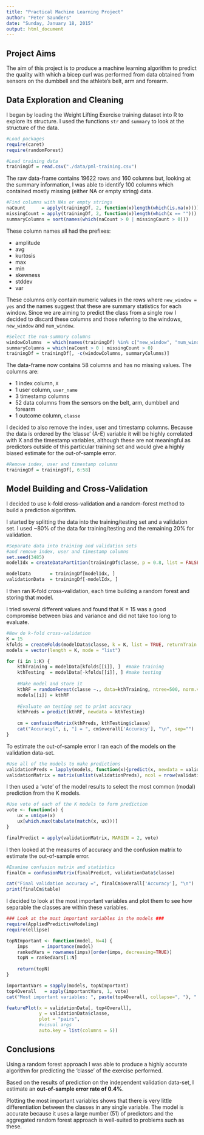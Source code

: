 ```yaml
---
title: "Practical Machine Learning Project"
author: "Peter Saunders"
date: "Sunday, January 18, 2015"
output: html_document
---
```


Project Aims
------------------------
The aim of this project is to produce a machine learning algorithm to predict the quality with which a bicep curl 
was performed from data obtained from sensors on the dumbbell and the athlete's belt, arm and forearm.


Data Exploration and Cleaning
------------------------

I began by loading the Weight Lifting Exercise training dataset into R to explore its structure.  I used the functions `str` and
`summary` to look at the structure of the data.

```r
#Load packages
require(caret)
require(randomForest)

#Load training data
trainingDf = read.csv("./data/pml-training.csv")
```

The raw data-frame contains 19622 rows and 160 columns but, looking at the summary information, I was able to identify 100 columns which contained mostly missing (either NA or empty string) data.

```r
#Find columns with NAs or empty strings
naCount      = apply(trainingDf, 2, function(x)length(which(is.na(x))))
missingCount = apply(trainingDf, 2, function(x)length(which(x == "")))
summaryColumns = sort(names(which(naCount > 0 | missingCount > 0)))
```

These column names all had the prefixes:

- amplitude
- avg
- kurtosis
- max
- min
- skewness
- stddev
- var

These columns only contain numeric values in the rows where `new_window = yes` and the names suggest that these are summary
statistics for each window.  Since we are aiming to predict the class from a single row I decided to discard these columns and those
referring to the windows, `new_window` and `num_window`.

```r
#Select the non-summary columns
windowColumns  = which(names(trainingDf) %in% c("new_window", "num_window"))
summaryColumns = which(naCount > 0 | missingCount > 0)
trainingDf = trainingDf[, -c(windowColumns, summaryColumns)]
```

The data-frame now contains 58 columns and has no missing values.  The columns are:

- 1 index column, `X`
- 1 user column, `user_name`
- 3 timestamp columns
- 52 data columns from the sensors on the belt, arm, dumbbell and forearm
- 1 outcome column, `classe`


I decided to also remove the index, user and timestamp columns.  Because the data is ordered by the 'classe' (A-E)
variable it will be highly correlated with X and the timestamp variables, although these are not meaningful as
predictors outside of this particular training set and would give a highly biased estimate for the out-of-sample error.

```r
#Remove index, user and timestamp columns
trainingDf = trainingDf[, 6:58]
```


Model Building and Cross-Validation
------------------------
I decided to use k-fold cross-validation and a random-forest method to build a prediction algorithm.

I started by splitting the data into the training/testing set and a validation set.  I used ~80% of the 
data for training/testing and the remaining 20% for validation.


```r
#Separate data into training and validation sets
#and remove index, user and timestamp columns
set.seed(3485)
modelIdx = createDataPartition(trainingDf$classe, p = 0.8, list = FALSE)

modelData       = trainingDf[modelIdx, ]
validationData  = trainingDf[-modelIdx, ]
```

I then ran K-fold cross-validation, each time building a random forest and storing that model.

I tried several different values and found that K = 15 was a good compromise between bias and variance and did not take
too long to evaluate.

```r
#Now do k-fold cross-validation
K = 15
kfolds = createFolds(modelData$classe, k = K, list = TRUE, returnTrain = TRUE)
models = vector(length = K, mode = "list")

for (i in 1:K) {
    kthTraining = modelData[kfolds[[i]], ]  #make training
    kthTesting  = modelData[-kfolds[[i]], ] #make testing
    
    #Make model and store it
    kthRF = randomForest(classe ~., data=kthTraining, ntree=500, norm.votes=FALSE)
    models[[i]] = kthRF
    
    #Evaluate on testing set to print accuracy
    kthPreds = predict(kthRF, newdata = kthTesting)
    
    cm = confusionMatrix(kthPreds, kthTesting$classe)
    cat("Accuracy[", i, "] = ", cm$overall['Accuracy'], "\n", sep="")
}
```

To estimate the out-of-sample error I ran each of the models on the validation data-set.

```r
#Use all of the models to make predictions
validationPreds = lapply(models, function(x){predict(x, newdata = validationData)})
validationMatrix = matrix(unlist(validationPreds), ncol = nrow(validationData), nrow = K, byrow = TRUE)
```

I then used a 'vote' of the model results to select the most common (modal) prediction from the K models.

```r
#Use vote of each of the K models to form prediction
vote <- function(x) {
    ux = unique(x)
    ux[which.max(tabulate(match(x, ux)))]
}

finalPredict = apply(validationMatrix, MARGIN = 2, vote)
```

I then looked at the measures of accuracy and the confusion matrix to estimate the out-of-sample error.

```r
#Examine confusion matrix and statistics
finalCm = confusionMatrix(finalPredict, validationData$classe)

cat("Final validation accuracy =", finalCm$overall['Accuracy'], "\n")
print(finalCm$table)
```

I decided to look at the most important variables and plot them to see how separable the classes
are within these variables.

```r
### Look at the most important variables in the models ###
require(AppliedPredictiveModeling)
require(ellipse)

topNImportant <- function(model, N=4) {
    imps     = importance(model)
    rankedVars = rownames(imps)[order(imps, decreasing=TRUE)]    
    topN = rankedVars[1:N]
    
    return(topN)
}

importantVars = sapply(models, topNImportant)
top4Overall   = apply(importantVars, 1, vote)
cat("Most important variables: ", paste(top4Overall, collapse=", "), "...", sep="")

featurePlot(x = validationData[, top4Overall],
            y = validationData$classe,
            plot = "pairs",
            #visual args
            auto.key = list(columns = 5))
```


Conclusions
------------------------
Using a random forest approach I was able to produce a highly accurate 
algorithm for predicting the 'classe' of the exercise performed.

Based on the results of prediction on the independent validation data-set, I estimate an **out-of-sample error rate of 0.4%**.

Plotting the most important variables shows that there is very little differentiation between the classes in any single variable.  The model is accurate because it uses a large number (51) of predictors and the aggregated random forest approach is well-suited to problems such as these.





